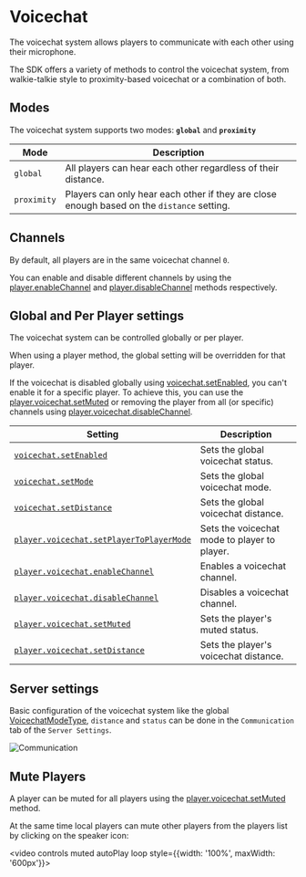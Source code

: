 # Voicechat

The voicechat system allows players to communicate with each other using their microphone.

The SDK offers a variety of methods to control the voicechat system, from walkie-talkie style to proximity-based voicechat or a combination of both.

## Modes

The voicechat system supports two modes: **`global`** and **`proximity`**

| Mode        | Description                                                                                |
| ----------- | ------------------------------------------------------------------------------------------ |
| `global`    | All players can hear each other regardless of their distance.                              |
| `proximity` | Players can only hear each other if they are close enough based on the `distance` setting. |

## Channels

By default, all players are in the same voicechat channel `0`.

You can enable and disable different channels by using the [player.enableChannel](/sdk/managers/player/voicechat/enableChannel) and [player.disableChannel](/sdk/managers/player/voicechat/disableChannel) methods respectively.

## Global and Per Player settings

The voicechat system can be controlled globally or per player.

When using a player method, the global setting will be overridden for that player.

If the voicechat is disabled globally using [voicechat.setEnabled](/sdk/managers/voicechat/setEnabled), you can't enable it for a specific player. To achieve this, you can use the [player.voicechat.setMuted](/sdk/managers/player/voicechat/setMuted) or removing the player from all (or specific) channels using [player.voicechat.disableChannel](/sdk/managers/player/voicechat/disableChannel).

| Setting                                                                                           | Description                                  |
| ------------------------------------------------------------------------------------------------- | -------------------------------------------- |
| [`voicechat.setEnabled`](/sdk/managers/voicechat/setEnabled)                                      | Sets the global voicechat status.            |
| [`voicechat.setMode`](/sdk/managers/voicechat/setMode)                                            | Sets the global voicechat mode.              |
| [`voicechat.setDistance`](/sdk/managers/voicechat/setDistance)                                    | Sets the global voicechat distance.          |
| [`player.voicechat.setPlayerToPlayerMode` ](/sdk/managers/player/voicechat/setPlayerToPlayerMode) | Sets the voicechat mode to player to player. |
| [`player.voicechat.enableChannel`](/sdk/managers/player/voicechat/enableChannel)                  | Enables a voicechat channel.                 |
| [`player.voicechat.disableChannel`](/sdk/managers/player/voicechat/disableChannel)                | Disables a voicechat channel.                |
| [`player.voicechat.setMuted`](/sdk/managers/player/voicechat/setMuted)                            | Sets the player's muted status.              |
| [`player.voicechat.setDistance`](/sdk/managers/player/voicechat/setDistance)                      | Sets the player's voicechat distance.        |

## Server settings

Basic configuration of the voicechat system like the global [VoicechatModeType](/sdk/types/VoicechatModeType), `distance` and `status` can be done in the `Communication` tab of the `Server Settings`.

![Communication](https://i.gyazo.com/d5a3844cbc054d29f09c67e56a2700a3.png)

## Mute Players

A player can be muted for all players using the [player.voicechat.setMuted](/sdk/managers/player/voicechat/setMuted) method.

At the same time local players can mute other players from the players list by clicking on the speaker icon:

<video controls muted autoPlay loop style={{width: '100%', maxWidth: '600px'}}>
  <source
    src="https://i.gyazo.com/1bec0dc5e07e92714afca3e3e44d4897.mp4"
    type="video/mp4"
  />
</video>
